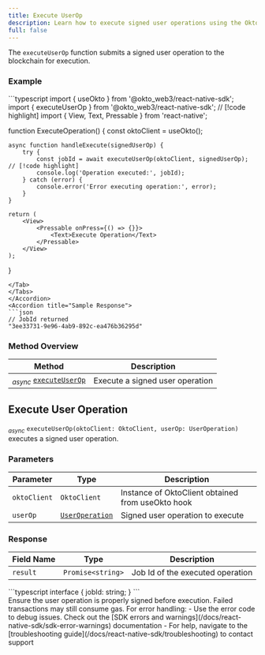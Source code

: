 ```yaml
---
title: Execute UserOp
description: Learn how to execute signed user operations using the Okto SDK.
full: false
---
```



<AIMarkdownComponent isIndex={false} />

The `executeUserOp` function submits a signed user operation to the blockchain for execution.

### Example

<Accordions defaultValue="Usage">
<Accordion title="Usage">
<Tabs items={['TypeScript']}>
<Tab value="TypeScript">
```typescript
import { useOkto } from '@okto_web3/react-native-sdk';
import { executeUserOp } from '@okto_web3/react-native-sdk'; // [!code highlight]
import { View, Text, Pressable } from 'react-native';

function ExecuteOperation() {
    const oktoClient = useOkto();

    async function handleExecute(signedUserOp) {
        try {
            const jobId = await executeUserOp(oktoClient, signedUserOp); // [!code highlight]
            console.log('Operation executed:', jobId);
        } catch (error) {
            console.error('Error executing operation:', error);
        }
    }

    return (
        <View>
            <Pressable onPress={() => {}}>
                <Text>Execute Operation</Text>
            </Pressable>
        </View>
    );
}
```
</Tab>
</Tabs>
</Accordion>
<Accordion title="Sample Response">
```json
// JobId returned
"3ee33731-9e96-4ab9-892c-ea476b36295d"
```
</Accordion>
</Accordions>

### Method Overview

| Method | Description |
|---------|-------------|
| <sub><i>async</i></sub> [`executeUserOp`](#execute-user-op) | Execute a signed user operation |

<div className="method-box">

## Execute User Operation

<sub><i>async</i></sub> `executeUserOp(oktoClient: OktoClient, userOp: UserOperation)` executes a signed user operation.

### Parameters

| Parameter | Type | Description |
|-----------|------|-------------|
| `oktoClient` | `OktoClient` | Instance of OktoClient obtained from useOkto hook |
| `userOp` | [`UserOperation`](/docs/react-native-sdk/technical-reference#models) | Signed user operation to execute |

### Response

<Callout title="Success Response">

| Field Name | Type | Description |
|------------|------|-------------|
| `result` | `Promise<string>` | Job Id of the executed operation |

<Accordions>
<Accordion title="Response Type">
```typescript
interface {
    jobId: string;
}
```
</Accordion>
</Accordions>

</Callout>

</div>

<Callout type="warning">
Ensure the user operation is properly signed before execution. Failed transactions may still consume gas.
</Callout>

<Callout title="Note" type="info">
For error handling:
- Use the error code to debug issues. Check out the [SDK errors and warnings](/docs/react-native-sdk/sdk-error-warnings) documentation
- For help, navigate to the [troubleshooting guide](/docs/react-native-sdk/troubleshooting) to contact support
</Callout>